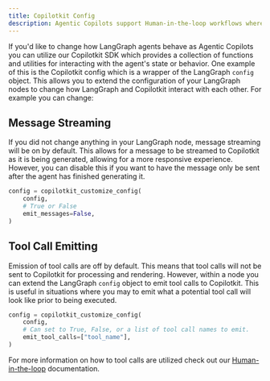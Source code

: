 ```yaml
---
title: Copilotkit Config
description: Agentic Copilots support Human-in-the-loop workflows where human input or validation is required during agent execution.
---
```


If you'd like to change how LangGraph agents behave as Agentic Copilots you can utilize our Copilotkit SDK which provides a collection
of functions and utilities for interacting with the agent's state or behavior. One example of this is the Copilotkit config 
which is a wrapper of the LangGraph `config` object. This allows you to extend the configuration of your LangGraph nodes to 
change how LangGraph and Copilotkit interact with each other. For example you can change:

## Message Streaming
If you did not change anything in your LangGraph node, message streaming will be on by default. This allows for a message to be
streamed to Copilotkit as it is being generated, allowing for a more responsive experience. However, you can disable this if you
want to have the message only be sent after the agent has finished generating it.

```python
config = copilotkit_customize_config(
    config,
    # True or False
    emit_messages=False,
)
```

## Tool Call Emitting
Emission of tool calls are off by default. This means that tool calls will not be sent to Copilotkit for processing and rendering.
However, within a node you can extend the LangGraph `config` object to emit tool calls to Copilotkit. This is useful in situations
where you may to emit what a potential tool call will look like prior to being executed.

```python
config = copilotkit_customize_config(
    config,
    # Can set to True, False, or a list of tool call names to emit.
    emit_tool_calls=["tool_name"],
)
```

For more information on how to tool calls are utilized check out our [Human-in-the-loop](/coagents/react-ui/frontend-functions)
documentation.